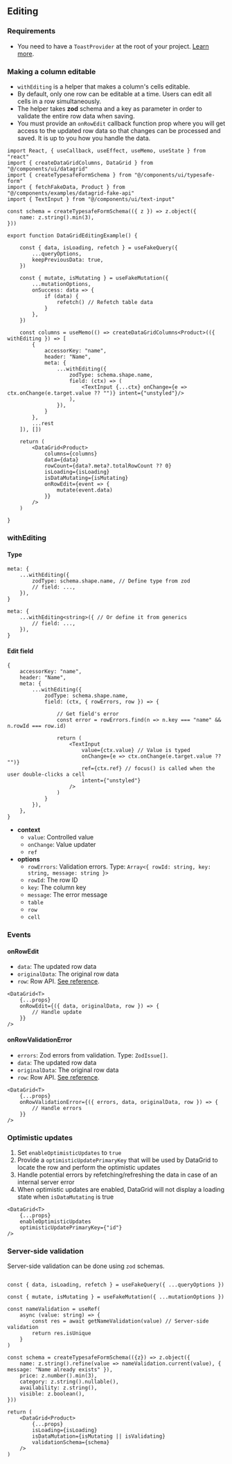 ## Editing

### Requirements

- You need to have a `ToastProvider` at the root of your project. [Learn more](https://chalk-storybook.rahim.app/?path=/docs/components-overlays-toast--readme).

### Making a column editable

- `withEditing` is a helper that makes a column's cells editable.
- By default, only one row can be editable at a time. Users can edit all cells in a row simultaneously.
- The helper takes **zod** schema and a key as parameter in order to validate the entire row data when saving.
- You must provide an `onRowEdit` callback function prop where you will get access to the updated row data so that changes can be processed and saved. It is up to you how you handle the data.


```tsx showLineNumbers {32-37,50-52}
import React, { useCallback, useEffect, useMemo, useState } from "react"
import { createDataGridColumns, DataGrid } from "@/components/ui/datagrid"
import { createTypesafeFormSchema } from "@/components/ui/typesafe-form"
import { fetchFakeData, Product } from "@/components/examples/datagrid-fake-api"
import { TextInput } from "@/components/ui/text-input"

const schema = createTypesafeFormSchema(({ z }) => z.object({
    name: z.string().min(3),
}))

export function DataGridEditingExample() {

    const { data, isLoading, refetch } = useFakeQuery({
        ...queryOptions,
        keepPreviousData: true,
    })

    const { mutate, isMutating } = useFakeMutation({
        ...mutationOptions,
        onSuccess: data => {
            if (data) {
                refetch() // Refetch table data
            }
        },
    })

    const columns = useMemo(() => createDataGridColumns<Product>(({ withEditing }) => [
        {
            accessorKey: "name",
            header: "Name",
            meta: {
                ...withEditing({
                    zodType: schema.shape.name,
                    field: (ctx) => (
                        <TextInput {...ctx} onChange={e => ctx.onChange(e.target.value ?? "")} intent={"unstyled"}/>
                    ),
                }),
            }
        },
        ...rest
    ]), [])

    return (
        <DataGrid<Product>
            columns={columns}
            data={data}
            rowCount={data?.meta?.totalRowCount ?? 0}
            isLoading={isLoading}
            isDataMutating={isMutating}
            onRowEdit={event => {
                mutate(event.data)
            }}
        />
    )

}
```

### withEditing

#### Type

```tsx /schema.shape.name/ /string/
meta: {
    ...withEditing({
        zodType: schema.shape.name, // Define type from zod
        // field: ...,
    }),
}

meta: {
    ...withEditing<string>({ // Or define it from generics
        // field: ...,
    }),
}
```

#### Edit field

```tsx
{
    accessorKey: "name",
    header: "Name",
    meta: {
        ...withEditing({
            zodType: schema.shape.name,
            field: (ctx, { rowErrors, row }) => {

                // Get field's error
                const error = rowErrors.find(n => n.key === "name" && n.rowId === row.id)

                return (
                    <TextInput
                        value={ctx.value} // Value is typed
                        onChange={e => ctx.onChange(e.target.value ?? "")}
                        ref={ctx.ref} // focus() is called when the user double-clicks a cell
                        intent={"unstyled"}
                    />
                )
            }
        }),
    },
}
```

- **context**
  - `value`: Controlled value
  - `onChange`: Value updater
  - `ref`
- **options**
  - `rowErrors`: Validation errors. Type: `Array<{ rowId: string, key: string, message: string }>`
  - `rowId`: The row ID
  - `key`: The column key
  - `message`: The error message
  - `table`
  - `row`
  - `cell`

### Events

#### onRowEdit

- `data`: The updated row data
- `originalData`: The original row data
- `row`: Row API. [See reference](https://tanstack.com/table/v8/docs/api/core/row#row-api).

```tsx
<DataGrid<T>
    {...props}
    onRowEdit={({ data, originalData, row }) => {
        // Handle update
    }}
/>
```


#### onRowValidationError

- `errors`: Zod errors from validation. Type: `ZodIssue[]`.
- `data`: The updated row data
- `originalData`: The original row data
- `row`: Row API. [See reference](https://tanstack.com/table/v8/docs/api/core/row#row-api).

```tsx
<DataGrid<T>
    {...props}
    onRowValidationError={({ errors, data, originalData, row }) => {
        // Handle errors
    }}
/>
```

### Optimistic updates

1. Set `enableOptimisticUpdates` to `true`
2. Provide a `optimisticUpdatePrimaryKey` that will be used by DataGrid to locate the row and perform the optimistic updates
3. Handle potential errors by refetching/refreshing the data in case of an internal server error
4. When optimistic updates are enabled, DataGrid will not display a loading state when `isDataMutating` is true

```tsx
<DataGrid<T>
    {...props}
    enableOptimisticUpdates
    optimisticUpdatePrimaryKey={"id"}
/>
```

### Server-side validation

Server-side validation can be done using `zod` schemas.

```tsx showLineNumbers /nameValidation/

const { data, isLoading, refetch } = useFakeQuery({ ...queryOptions })

const { mutate, isMutating } = useFakeMutation({ ...mutationOptions })

const nameValidation = useRef(
    async (value: string) => {
        const res = await getNameValidation(value) // Server-side validation
        return res.isUnique
    }
)

const schema = createTypesafeFormSchema(({z}) => z.object({
    name: z.string().refine(value => nameValidation.current(value), { message: "Name already exists" }),
    price: z.number().min(3),
    category: z.string().nullable(),
    availability: z.string(),
    visible: z.boolean(),
}))

return (
    <DataGrid<Product>
        {...props}
        isLoading={isLoading}
        isDataMutation={isMutating || isValidating}
        validationSchema={schema}
    />
)
```
